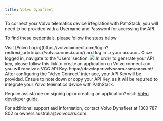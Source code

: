 ```yaml
---
title: Volvo Dynafleet
---
```


To connect your Volvo telematics device integration with PathStack, you will need to be provided with a Username and
Password for accessing the API.

To find these credentials, please follow the steps below

<Steps>
  <Step title="Log into the Volvo Connect Account">
    Visit [Volvo Login](https://volvoconnect.com/login?redirect_uri=https://volvoconnect.com/) and log in to your account.
    Once logged in, navigate to the 'Users' section.
    <img src="images/integration-guides/volvo-1.png" />
  </Step>
  
  <Step title="Create an application">
    In order to generate your API key, please follow this link to create an application on Volvo connect and you will 
    receive a VCC API Key.
    https://developer.volvocars.com/account/
  </Step>

<Step title="Retrieve your credentials">
  After configuring the 'Volvo Connect' interface, your API Key will be provided. Ensure to note down or copy your API
  Key, as it will be required to integrate your Volvo telematics device with PathStack.
</Step>

</Steps>

Require assistance on signing up or creating an application? visit:
[Volvo developer guide.](https://developer.volvocars.com/apis/docs/getting-started/)

<Warning>
  For additional support and information, contact Volvo Dynafleet at 1300 787 802 or owners.australia@volvocars.com.
</Warning>
